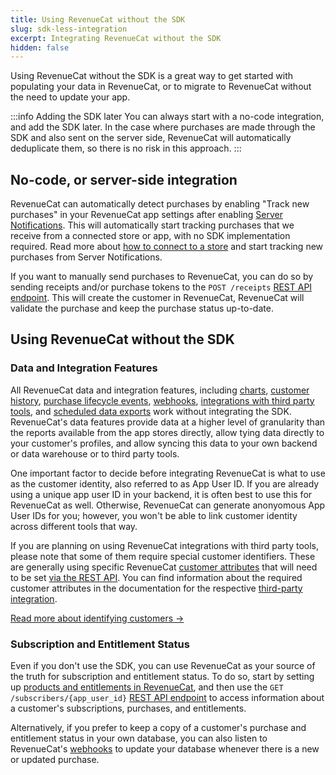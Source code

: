 ```yaml
---
title: Using RevenueCat without the SDK
slug: sdk-less-integration
excerpt: Integrating RevenueCat without the SDK
hidden: false
---
```


Using RevenueCat without the SDK is a great way to get started with populating your data in RevenueCat, or to migrate to RevenueCat without the need to update your app.

:::info Adding the SDK later
You can always start with a no-code integration, and add the SDK later. In the case where purchases are made through the SDK and also sent on the server side, RevenueCat will automatically deduplicate them, so there is no risk in this approach.
:::

## No-code, or server-side integration

RevenueCat can automatically detect purchases by enabling "Track new purchases" in your RevenueCat app settings after enabling [Server Notifications](/platform-resources/server-notifications). This will automatically start tracking purchases that we receive from a connected store or app, with no SDK implementation required. Read more about [how to connect to a store](/projects/connect-a-store) and start tracking new purchases from Server Notifications.

If you want to manually send purchases to RevenueCat, you can do so by sending receipts and/or purchase tokens to the `POST /receipts` [REST API endpoint](/api-v1#tag/transactions/operation/receipts). This will create the customer in RevenueCat, RevenueCat will validate the purchase and keep the purchase status up-to-date.

## Using RevenueCat without the SDK

### Data and Integration Features

All RevenueCat data and integration features, including [charts](/dashboard-and-metrics/charts), [customer history](/dashboard-and-metrics/customer-history), [purchase lifecycle events](/integrations/integrations), [webhooks](/integrations/webhooks), [integrations with third party tools](/integrations/third-party-integrations), and [scheduled data exports](/integrations/scheduled-data-exports) work without integrating the SDK. RevenueCat's data features provide data at a higher level of granularity than the reports available from the app stores directly, allow tying data directly to your customer's profiles, and allow syncing this data to your own backend or data warehouse or to third party tools.

One important factor to decide before integrating RevenueCat is what to use as the customer identity, also referred to as App User ID. If you are already using a unique app user ID in your backend, it is often best to use this for RevenueCat as well. Otherwise, RevenueCat can generate anonyomous App User IDs for you; however, you won't be able to link customer identity across different tools that way.

If you are planning on using RevenueCat integrations with third party tools, please note that some of them require special customer identifiers. These are generally using specific RevenueCat [customer attributes](/customers/customer-attributes) that will need to be set [via the REST API](/api-v1#tag/customers/operation/update-subscriber-attributes). You can find information about the required customer attributes in the documentation for the respective [third-party integration](/integrations/third-party-integrations).

[Read more about identifying customers →](/customers/user-ids)

### Subscription and Entitlement Status

Even if you don't use the SDK, you can use RevenueCat as your source of the truth for subscription and entitlement status. To do so, start by setting up [products and entitlements in RevenueCat](/getting-started/entitlements), and then use the `GET /subscribers/{app_user_id}` [REST API endpoint](/api-v1#tag/customers) to access information about a customer's subscriptions, purchases, and entitlements.

Alternatively, if you prefer to keep a copy of a customer's purchase and entitlement status in your own database, you can also listen to RevenueCat's [webhooks](/integrations/webhooks) to update your database whenever there is a new or updated purchase.
